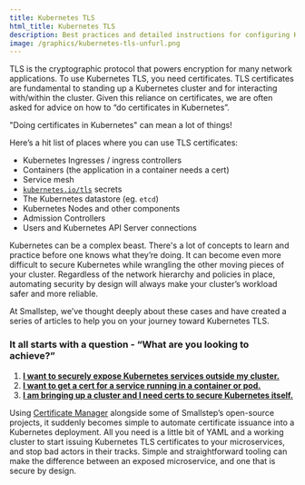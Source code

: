 ```yaml
---
title: Kubernetes TLS
html_title: Kubernetes TLS
description: Best practices and detailed instructions for configuring Kubernetes TLS.
image: /graphics/kubernetes-tls-unfurl.png
---
```


TLS is the cryptographic protocol that powers encryption for many network applications. 
To use Kubernetes TLS, you need certificates. 
TLS certificates are fundamental to standing up a Kubernetes cluster and for interacting with/within the cluster. 
Given this reliance on certificates, we are often asked for advice on how to “do certificates in Kubernetes”. 

"Doing certificates in Kubernetes" can mean a lot of things!

Here’s a hit list of places where you can use TLS certificates:

- Kubernetes Ingresses / ingress controllers
- Containers (the application in a container needs a cert)
- Service mesh
- [`kubernetes.io/tls`](http://kubernetes.io/tls) secrets
- The Kubernetes datastore (eg. `etcd`)
- Kubernetes Nodes and other components
- Admission Controllers
- Users and Kubernetes API Server connections

Kubernetes can be a complex beast. 
There's a lot of concepts to learn and practice before one knows what they’re doing. 
It can become even more difficult to secure Kubernetes while wrangling the other moving pieces of your cluster. 
Regardless of the network hierarchy and policies in place, automating security by design will always make your cluster’s workload safer and more reliable.

At Smallstep, we’ve thought deeply about these cases and have created a series of articles to help you on your journey toward Kubernetes TLS. 

### It all starts with a question - “What are you looking to achieve?”

1. [**I want to securely expose Kubernetes services outside my cluster.**](/docs/certificate-manager/kubernetes-ingress-tls) 
2. [**I want to get a cert for a service running in a container or pod.**](/docs/certificate-manager/kubernetes-container-tls)
3. [**I am bringing up a cluster and I need certs to secure Kubernetes itself.**](/docs/certificate-manager/kubernetes-install)

Using [Certificate Manager](https://smallstep.com/certificate-manager/) alongside some of Smallstep’s open-source projects, it suddenly becomes simple to automate certificate issuance into a Kubernetes deployment. 
All you need is a little bit of YAML and a working cluster to start issuing Kubernetes TLS certificates to your microservices, and stop bad actors in their tracks. 
Simple and straightforward tooling can make the difference between an exposed microservice, and one that is secure by design.
